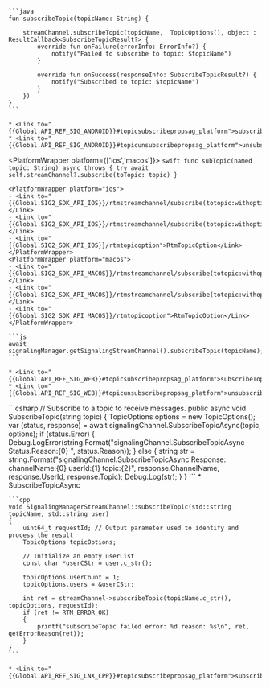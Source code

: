 <PlatformWrapper platform='android'>

    ```java
    fun subscribeTopic(topicName: String) {

        streamChannel.subscribeTopic(topicName,  TopicOptions(), object : ResultCallback<SubscribeTopicResult?> {
            override fun onFailure(errorInfo: ErrorInfo?) {
                notify("Failed to subscribe to topic: $topicName")
            }

            override fun onSuccess(responseInfo: SubscribeTopicResult?) {
                notify("Subscribed to topic: $topicName")
            }
        })
    }    
    ```

    * <Link to="{{Global.API_REF_SIG_ANDROID}}#topicsubscribepropsag_platform">subscribeTopic</Link>
    * <Link to="{{Global.API_REF_SIG_ANDROID}}#topicunsubscribepropsag_platform">unsubscribeTopic</Link>

</PlatformWrapper>

<PlatformWrapper platform={['ios','macos']}>
    ```swift
    func subTopic(named topic: String) async throws {
        try await self.streamChannel?.subscribe(toTopic: topic)
    }
    ```

    <PlatformWrapper platform="ios">
    - <Link to="{{Global.SIG2_SDK_API_IOS}}/rtmstreamchannel/subscribe(totopic:withoptions:)">subscribe(toTopic:withOptions:)</Link>
    - <Link to="{{Global.SIG2_SDK_API_IOS}}/rtmstreamchannel/subscribe(totopic:withoptions:completion:)">subscribe(toTopic:withOptions:completion:)</Link>
    - <Link to="{{Global.SIG2_SDK_API_IOS}}/rtmtopicoption">RtmTopicOption</Link>
    </PlatformWrapper>
    <PlatformWrapper platform="macos">
    - <Link to="{{Global.SIG2_SDK_API_MACOS}}/rtmstreamchannel/subscribe(totopic:withoptions:)">subscribe(toTopic:withOptions:)</Link>
    - <Link to="{{Global.SIG2_SDK_API_MACOS}}/rtmstreamchannel/subscribe(totopic:withoptions:completion:)">subscribe(toTopic:withOptions:completion:)</Link>
    - <Link to="{{Global.SIG2_SDK_API_MACOS}}/rtmtopicoption">RtmTopicOption</Link>
    </PlatformWrapper>
</PlatformWrapper>

<PlatformWrapper platform = 'web'>

    ```js
    await signalingManager.getSignalingStreamChannel().subscribeTopic(topicName);
    ```
    
    * <Link to="{{Global.API_REF_SIG_WEB}}#topicsubscribepropsag_platform">subscribeTopic</Link>
    * <Link to="{{Global.API_REF_SIG_WEB}}#topicunsubscribepropsag_platform">unsubscribeTopic</Link>
</PlatformWrapper>
<PlatformWrapper platform='unity'>
    ```csharp
    // Subscribe to a topic to receive messages.
    public async void SubscribeTopic(string topic)
    {
        TopicOptions options = new TopicOptions();
        var (status, response) = await signalingChannel.SubscribeTopicAsync(topic, options);
        if (status.Error)
        {
            Debug.LogError(string.Format("signalingChannel.SubscribeTopicAsync Status.Reason:{0} ", status.Reason));
        }
        else
        {
            string str = string.Format("signalingChannel.SubscribeTopicAsync Response: channelName:{0} userId:{1} topic:{2}",
              response.ChannelName, response.UserId, response.Topic);
            Debug.Log(str);
        }
    }
    ```
    * <Link to="{{Global.API_REF_SIG_WEB}}#topicsubscribepropsag_platform">SubscribeTopicAsync</Link>

</PlatformWrapper>
<PlatformWrapper platform='linux-cpp'>

    ```cpp
    void SignalingManagerStreamChannel::subscribeTopic(std::string topicName, std::string user)
    {
        uint64_t requestId; // Output parameter used to identify and process the result
        TopicOptions topicOptions;
        
        // Initialize an empty userList
        const char *userCStr = user.c_str();
        
        topicOptions.userCount = 1;
        topicOptions.users = &userCStr;
               
        int ret = streamChannel->subscribeTopic(topicName.c_str(), topicOptions, requestId);
        if (ret != RTM_ERROR_OK)
        {
            printf("subscribeTopic failed error: %d reason: %s\n", ret, getErrorReason(ret));
        }
    }
    ```
    
    * <Link to="{{Global.API_REF_SIG_LNX_CPP}}#topicsubscribepropsag_platform">subscribeTopic</Link>
</PlatformWrapper>